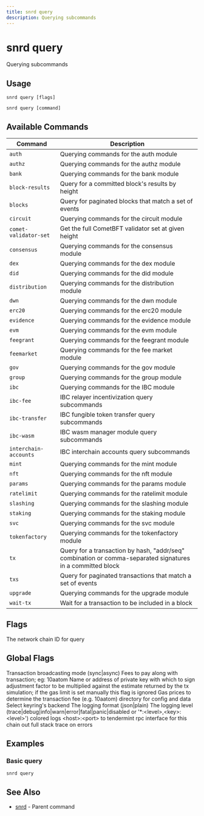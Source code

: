 ```yaml
---
title: snrd query
description: Querying subcommands
---
```


# snrd query

Querying subcommands

## Usage

```shell
snrd query [flags]
```

```shell
snrd query [command]
```

## Available Commands

| Command | Description |
|---------|-------------|
| `auth` | Querying commands for the auth module |
| `authz` | Querying commands for the authz module |
| `bank` | Querying commands for the bank module |
| `block-results` | Query for a committed block's results by height |
| `blocks` | Query for paginated blocks that match a set of events |
| `circuit` | Querying commands for the circuit module |
| `comet-validator-set` | Get the full CometBFT validator set at given height |
| `consensus` | Querying commands for the consensus module |
| `dex` | Querying commands for the dex module |
| `did` | Querying commands for the did module |
| `distribution` | Querying commands for the distribution module |
| `dwn` | Querying commands for the dwn module |
| `erc20` | Querying commands for the erc20 module |
| `evidence` | Querying commands for the evidence module |
| `evm` | Querying commands for the evm module |
| `feegrant` | Querying commands for the feegrant module |
| `feemarket` | Querying commands for the fee market module |
| `gov` | Querying commands for the gov module |
| `group` | Querying commands for the group module |
| `ibc` | Querying commands for the IBC module |
| `ibc-fee` | IBC relayer incentivization query subcommands |
| `ibc-transfer` | IBC fungible token transfer query subcommands |
| `ibc-wasm` | IBC wasm manager module query subcommands |
| `interchain-accounts` | IBC interchain accounts query subcommands |
| `mint` | Querying commands for the mint module |
| `nft` | Querying commands for the nft module |
| `params` | Querying commands for the params module |
| `ratelimit` | Querying commands for the ratelimit module |
| `slashing` | Querying commands for the slashing module |
| `staking` | Querying commands for the staking module |
| `svc` | Querying commands for the svc module |
| `tokenfactory` | Querying commands for the tokenfactory module |
| `tx` | Query for a transaction by hash, "addr/seq" combination or comma-separated signatures in a committed block |
| `txs` | Query for paginated transactions that match a set of events |
| `upgrade` | Querying commands for the upgrade module |
| `wait-tx` | Wait for a transaction to be included in a block |

## Flags

<ParamField path="chain-id" type="string">
  The network chain ID
</ParamField>

<ParamField path="help" type="string">
  for query
</ParamField>

## Global Flags

<ParamField path="broadcast-mode" type="string" default="sync">
  Transaction broadcasting mode (sync|async)
</ParamField>

<ParamField path="fees" type="string">
  Fees to pay along with transaction; eg: 10aatom
</ParamField>

<ParamField path="from" type="string">
  Name or address of private key with which to sign
</ParamField>

<ParamField path="gas-adjustment" type="float" default="1">
  adjustment factor to be multiplied against the estimate returned by the tx simulation; if the gas limit is set manually this flag is ignored
</ParamField>

<ParamField path="gas-prices" type="string">
  Gas prices to determine the transaction fee (e.g. 10aatom)
</ParamField>

<ParamField path="home" type="string" default="/Users/prad/.sonr">
  directory for config and data
</ParamField>

<ParamField path="keyring-backend" type="string" default="os">
  Select keyring's backend
</ParamField>

<ParamField path="log_format" type="string" default="plain">
  The logging format (json|plain)
</ParamField>

<ParamField path="log_level" type="string" default="info">
  The logging level (trace|debug|info|warn|error|fatal|panic|disabled or '*:&lt;level&gt;,&lt;key&gt;:&lt;level&gt;')
</ParamField>

<ParamField path="log_no_color" type="string">
  colored logs
</ParamField>

<ParamField path="node" type="string" default="tcp://localhost:26657">
  &lt;host&gt;:&lt;port&gt; to tendermint rpc interface for this chain
</ParamField>

<ParamField path="trace" type="string">
  out full stack trace on errors
</ParamField>

## Examples

### Basic query

```shell
snrd query
```

## See Also

- [snrd](./snrd.mdx) - Parent command
